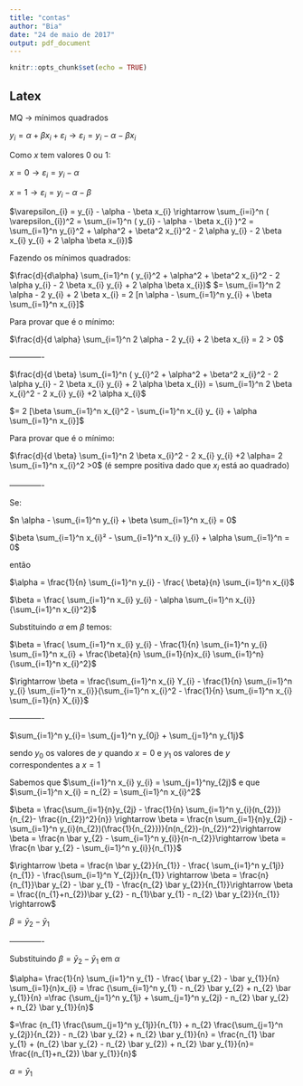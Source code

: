 ```yaml
---
title: "contas"
author: "Bia"
date: "24 de maio de 2017"
output: pdf_document
---
```


```r
knitr::opts_chunk$set(echo = TRUE)
```

## Latex

MQ $\rightarrow$ mínimos quadrados
<p>
$y_{i}= \alpha + \beta x_{i} + \varepsilon_{i} \rightarrow \varepsilon_{i} = y_{i} - \alpha - \beta x_{i}$
<p>
Como $x$ tem valores 0 ou 1:
<p>
$x = 0 \rightarrow \varepsilon_{i} = y_{i}- \alpha$<p>
$x= 1 \rightarrow \varepsilon_{i} = y_{i} - \alpha - \beta$
<p>
$\varepsilon_{i} = y_{i} - \alpha - \beta x_{i} \rightarrow \sum_{i=i}^n ( \varepsilon_{i})^2 = \sum_{i=1}^n ( y_{i} - \alpha - \beta x_{i} )^2 = \sum_{i=1}^n y_{i}^2 + \alpha^2 + \beta^2 x_{i}^2 - 2 \alpha y_{i} - 2 \beta x_{i} y_{i} + 2 \alpha \beta x_{i})$
<p>

Fazendo os mínimos quadrados:<p>
$\frac{d}{d\alpha} \sum_{i=1}^n ( y_{i}^2 + \alpha^2 + \beta^2 x_{i}^2 - 2 \alpha y_{i} - 2 \beta x_{i} y_{i} + 2 \alpha \beta x_{i})$
$= \sum_{i=1}^n 2 \alpha - 2 y_{i} + 2 \beta x_{i} = 2 [n \alpha - \sum_{i=1}^n y_{i} + \beta \sum_{i=1}^n x_{i}]$
<p>
Para provar que é o mínimo:
<p>
$\frac{d}{d \alpha} \sum_{i=1}^n 2 \alpha - 2 y_{i} + 2 \beta x_{i} = 2 > 0$
<p>
-------------<p>
$\frac{d}{d \beta} \sum_{i=1}^n ( y_{i}^2 + \alpha^2 + \beta^2 x_{i}^2 - 2 \alpha y_{i} - 2 \beta x_{i} y_{i} + 2 \alpha \beta x_{i}) = \sum_{i=1}^n 2 \beta x_{i}^2 - 2 x_{i} y_{i} +2 \alpha x_{i}$
<p>
$= 2 [\beta \sum_{i=1}^n x_{i}^2 - \sum_{i=1}^n x_{i} y_ {i} + \alpha \sum_{i=1}^n x_{i}]$
<p>
Para provar que é o mínimo:
<p>
$\frac{d}{d \beta} \sum_{i=1}^n 2 \beta x_{i}^2 - 2 x_{i} y_{i} +2 \alpha= 2 \sum_{i=1}^n x_{i}^2 >0$ 
(é sempre positiva dado que $x_{i}$ está ao quadrado)<p>
-------------<p>
Se:<p>

$n \alpha - \sum_{i=1}^n y_{i} + \beta \sum_{i=1}^n x_{i} = 0$<P>
$\beta \sum_{i=1}^n x_{i}² - \sum_{i=1}^n x_{i} y_{i} + \alpha \sum_{i=1}^n = 0$<p>
então<p>
$\alpha = \frac{1}{n} \sum_{i=1}^n y_{i} - \frac{ \beta}{n} \sum_{i=1}^n x_{i}$<p>
$\beta = \frac{ \sum_{i=1}^n x_{i} y_{i} - \alpha \sum_{i=1}^n x_{i}}{\sum_{i=1}^n x_{i}^2}$<p>
Substituindo $\alpha$ em $\beta$ temos:<p>
$\beta = \frac{ \sum_{i=1}^n x_{i} y_{i} - \frac{1}{n} \sum_{i=1}^n y_{i} \sum_{i=1}^n x_{i} + \frac{\beta}{n} \sum_{i=1}{n}x_{i} \sum_{i=1}^n} {\sum_{i=1}^n x_{i}^2}$<p>
$\rightarrow \beta = \frac{\sum_{i=1}^n x_{i} Y_{i} - \frac{1}{n} \sum_{i=1}^n y_{i} \sum_{i=1}^n x_{i}}{\sum_{i=1}^n x_{i}^2 - \frac{1}{n} \sum_{i=1}^n x_{i} \sum_{i=1}{n} X_{i}}$<p>
-------------<p>
$\sum_{i=1}^n y_{i}= \sum_{j=1}^n y_{0j} + \sum_{j=1}^n y_{1j}$<p>
sendo $y_{0}$ os valores de $y$ quando $x=0$ e $y_{1}$ os valores de $y$ correspondentes a $x=1$<p>
Sabemos que $\sum_{i=1}^n x_{i} y_{i} = \sum_{j=1}^ny_{2j}$ e que $\sum_{i=1}^n x_{i} = n_{2} = \sum_{i=1}^n x_{i}^2$<p>
$\beta = \frac{\sum_{i=1}{n}y_{2j} -  \frac{1}{n} \sum_{i=1}^n y_{i}(n_{2})}{n_{2}- \frac{(n_{2})^2}{n}} \rightarrow \beta = \frac{n \sum_{i=1}{n}y_{2j} - \sum_{i=1}^n y_{i}(n_{2})(\frac{1}{n_{2}})}{n(n_{2})-(n_{2})^2}\rightarrow \beta = \frac{n \bar y_{2} - \sum_{i=1}^n y_{i}}{n-n_{2}}\rightarrow \beta = \frac{n \bar y_{2} - \sum_{i=1}^n y_{i}}{n_{1}}$<p>
$\rightarrow \beta = \frac{n \bar y_{2}}{n_{1}} - \frac{ \sum_{i=1}^n y_{1j}}{n_{1}} - \frac{\sum_{i=1}^n Y_{2j}}{n_{1}} \rightarrow \beta = \frac{n}{n_{1}}\bar y_{2} - \bar y_{1} - \frac{n_{2} \bar y_{2}}{n_{1}}\rightarrow \beta = \frac{(n_{1}+n_{2})\bar y_{2} - n_{1}\bar y_{1} - n_{2} \bar y_{2}}{n_{1}} \rightarrow$<p>
$\beta = \bar y_{2} - \bar y_{1}$<p>
-------------<p>
Substituindo $\beta = \bar y_{2} - \bar y_{1}$ em $\alpha$<p>
$\alpha= \frac{1}{n} \sum_{i=1}^n y_{1} - \frac{ \bar y_{2} - \bar y_{1}}{n} \sum_{i=1}{n}x_{i} = \frac {\sum_{i=1}^n y_{1} - n_{2} \bar y_{2} + n_{2} \bar y_{1}}{n} =\frac {\sum_{j=1}^n y_{1j} + \sum_{j=1}^n y_{2j} - n_{2} \bar y_{2} + n_{2} \bar y_{1}}{n}$<p>
$=\frac {n_{1} \frac{\sum_{j=1}^n y_{1j}}{n_{1}} + n_{2} \frac{\sum_{j=1}^n y_{2j}}{n_{2}} - n_{2} \bar y_{2} + n_{2} \bar y_{1}}{n} = \frac{n_{1} \bar y_{1} + (n_{2} \bar y_{2} - n_{2} \bar y_{2}) + n_{2} \bar y_{1}}{n}= \frac{(n_{1}+n_{2}) \bar y_{1}}{n}$<p>
$\alpha = \bar y_{1}$